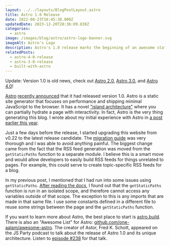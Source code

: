 ```yaml
---
layout: ../../layouts/BlogPostLayout.astro
title: Astro 1.0 Release
date: 2022-08-23T16:45:38.000Z
updatedDate: 2023-12-20T20:36:09.838Z
categories:
  - astro
image: /images/blog/astro/astro-logo-banner.svg
imageAlt: Astro's Logo
description: Astro's 1.0 release marks the beginning of an awesome static site generator.
relatedPosts:
  - astro-4-0-release
  - astro-3-0-release
  - built-with-astro
---
```

Update: Version 1.0 is old news, check out [Astro 2.0](../astro-2-0-release/), [Astro 3.0](../astro-3-0-release/),
and [Astro 4.0](../astro-4-0-release/)!

[Astro](../astro/) [recently announced](https://astro.build/blog/astro-1/) that it had released
version 1.0. Astro is a static site generator that focuses on performance and
shipping minimal JavaScript to the browser. It has a novel
["island architecture"](https://docs.astro.build/en/concepts/islands/)
where you can partially hydrate a page with interactivity.
In fact, Astro is the very thing generating this blog. I wrote about my initial
experience with Astro in [a post earlier this year](/blog/built-with-astro/).

<NewsletterForm />

Just a few days before the release, I started upgrading this website from v0.22
to the latest release candidate. The [migration guide](https://docs.astro.build/en/guides/upgrade-to/v1/)
was very thorough and I was able to avoid anything painful. The biggest change
came from the fact that the RSS feed generation was moved from the `getStaticPaths`
function to a separate module. I believe this is a smart move and would allow
developers to easily build RSS feeds for things unrelated to pages. For example,
this could serve to create topic-specific RSS feeds for a blog.

<RandomSupport />

In my previous post, I mentioned that I had run into some issues using `getStaticPaths`.
[After reading the docs](https://docs.astro.build/en/reference/api-reference/#getstaticpaths),
I found out that the `getStaticPaths` function is run in an isolated scope, and
therefore cannot access any variables outside of that scope. The exception to this
is any imports that are made in that same file. I use some constants defined
in a different file to reuse some strings between the page and the `getStaticPaths`
function.

If you want to learn more about Astro, the best place to start is [astro.build](https://astro.build/).
There is also an "Awesome List" for Astro: [github.com/one-aalam/awesome-astro](https://github.com/one-aalam/awesome-astro).
The creator of Astor, Fred K. Schott, appeared on the JS Party podcast to talk
about the release of Astro 1.0 and its unique architecture. Listen to
[episode #238](https://changelog.com/jsparty/238) for that talk.
